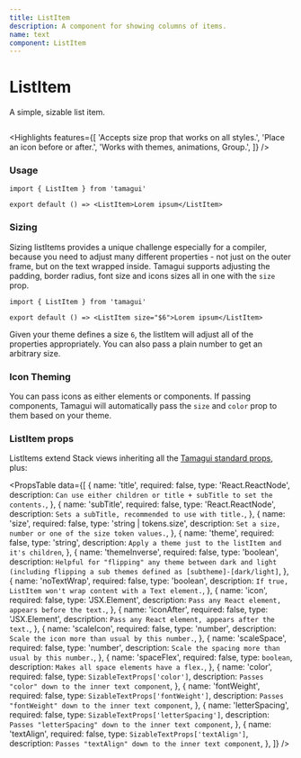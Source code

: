 ```yaml
---
title: ListItem
description: A component for showing columns of items.
name: text
component: ListItem
---
```


# ListItem

<Description>A simple, sizable list item.</Description>

<HeroContainer>
  <ListItemDemo />
</HeroContainer>

```tsx hero template=ListItem

```

<Highlights
  features={[
    'Accepts size prop that works on all styles.',
    'Place an icon before or after.',
    'Works with themes, animations, Group.',
  ]}
/>

### Usage

```tsx
import { ListItem } from 'tamagui'

export default () => <ListItem>Lorem ipsum</ListItem>
```

### Sizing

Sizing listItems provides a unique challenge especially for a compiler, because you need to adjust many different properties - not just on the outer frame, but on the text wrapped inside. Tamagui supports adjusting the padding, border radius, font size and icons sizes all in one with the `size` prop.

```tsx
import { ListItem } from 'tamagui'

export default () => <ListItem size="$6">Lorem ipsum</ListItem>
```

Given your theme defines a size `6`, the listItem will adjust all of the properties appropriately. You can also pass a plain number to get an arbitrary size.

### Icon Theming

You can pass icons as either elements or components. If passing components, Tamagui will automatically pass the `size` and `color` prop to them based on your theme.

### ListItem props

ListItems extend Stack views inheriting all the [Tamagui standard props](/docs/intro/props), plus:

<PropsTable
  data={[
    {
      name: 'title',
      required: false,
      type: 'React.ReactNode',
      description: `Can use either children or title + subTitle to set the contents.`,
    },
    {
      name: 'subTitle',
      required: false,
      type: 'React.ReactNode',
      description: `Sets a subTitle, recommended to use with title.`,
    },
    {
      name: 'size',
      required: false,
      type: 'string | tokens.size',
      description: `Set a size, number or one of the size token values.`,
    },
    {
      name: 'theme',
      required: false,
      type: 'string',
      description: `Apply a theme just to the listItem and it's children`,
    },
    {
      name: 'themeInverse',
      required: false,
      type: 'boolean',
      description: `Helpful for "flipping" any theme between dark and light (including flipping a sub themes defined as [subtheme]-[dark/light]`,
    },
    {
      name: 'noTextWrap',
      required: false,
      type: 'boolean',
      description: `If true, ListItem won't wrap content with a Text element.`,
    },
    {
      name: 'icon',
      required: false,
      type: 'JSX.Element',
      description: `Pass any React element, appears before the text.`,
    },
    {
      name: 'iconAfter',
      required: false,
      type: 'JSX.Element',
      description: `Pass any React element, appears after the text.`,
    },
    {
      name: 'scaleIcon',
      required: false,
      type: 'number',
      description: `Scale the icon more than usual by this number.`,
    },
    {
      name: 'scaleSpace',
      required: false,
      type: 'number',
      description: `Scale the spacing more than usual by this number.`,
    },
    {
      name: 'spaceFlex',
      required: false,
      type: `boolean`,
      description: `Makes all space elements have a flex.`,
    },
    {
      name: 'color',
      required: false,
      type: `SizableTextProps['color']`,
      description: `Passes "color" down to the inner text component`,
    },
    {
      name: 'fontWeight',
      required: false,
      type: `SizableTextProps['fontWeight']`,
      description: `Passes "fontWeight" down to the inner text component`,
    },
    {
      name: 'letterSpacing',
      required: false,
      type: `SizableTextProps['letterSpacing']`,
      description: `Passes "letterSpacing" down to the inner text component`,
    },
    {
      name: 'textAlign',
      required: false,
      type: `SizableTextProps['textAlign']`,
      description: `Passes "textAlign" down to the inner text component`,
    },
  ]}
/>
